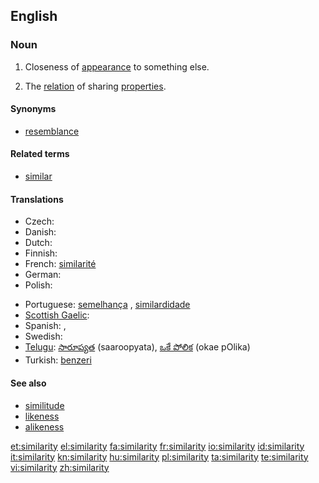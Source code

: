 {{wikipedia}}
==English==

===Noun===
{{en-noun|similarities}}

# Closeness of [[appearance]] to something else.
# {{philosophy}} The [[relation]] of sharing [[properties]].

====Synonyms====
* [[resemblance]]

====Related terms====
* [[similar]]

====Translations====
{{trans-top}}
* Czech: {{t-|cs|podobnost|f}}
* Danish: {{t-|da|lighed|c}}
* Dutch: {{t+|nl|gelijkenis|f}}
* Finnish: {{t-|fi|samankaltaisuus}}
* French: [[similarité]] {{f}}
* German: {{t+|de|Ähnlichkeit|f}}
* Polish: {{t|pl|podobieństwo|n}}
{{trans-mid}}
* Portuguese: [[semelhança]] {{f}}, [[similardidade]] {{f}}
* [[Scottish Gaelic]]: {{t-|gd|coltas|m|xs=Scottish Gaelic}}
* Spanish: {{t-|es|similitud}}, {{t-|es|semejanza}}
* Swedish: {{t+|sv|likhet}}
* [[Telugu]]: [[సారూప్యత]] (saaroopyata), [[ఒకే పోలిక]] (okae pOlika)
* Turkish: [[benzeri]]
{{trans-bottom}}

====See also====
* [[similitude]]
* [[likeness]]
* [[alikeness]]

[[et:similarity]]
[[el:similarity]]
[[fa:similarity]]
[[fr:similarity]]
[[io:similarity]]
[[id:similarity]]
[[it:similarity]]
[[kn:similarity]]
[[hu:similarity]]
[[pl:similarity]]
[[ta:similarity]]
[[te:similarity]]
[[vi:similarity]]
[[zh:similarity]]